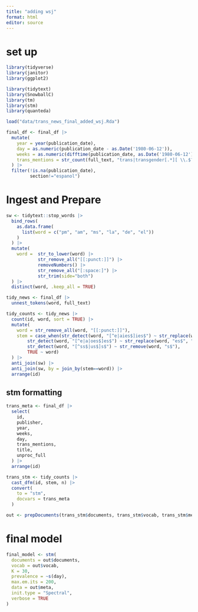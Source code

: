 ```yaml
---
title: "adding wsj"
format: html
editor: source
---
```

# set up
```r
library(tidyverse)
library(janitor)
library(ggplot2)

library(tidytext)
library(SnowballC)
library(tm)
library(stm)
library(quanteda)

```

```r
load("data/trans_news_final_added_wsj.Rda")
```


```r
final_df <- final_df |>
  mutate(
    year = year(publication_date),
    day = as.numeric(publication_date - as.Date('1980-06-12')),
    weeks = as.numeric(difftime(publication_date, as.Date('1980-06-12'), units = "weeks")),
    trans_mentions = str_count(full_text, "trans|transgender[.*][ \\.$?!]|transexual|tranny|transvestite")
  ) |>
  filter(!is.na(publication_date),
         section!="espanol")
```


# Ingest and Prepare
```r
sw <- tidytext::stop_words |>
  bind_rows(
    as.data.frame(
      list(word = c("pm", "am", "ms", "la", "de", "el"))
    )
  ) |>
  mutate(
    word =  str_to_lower(word) |>
            str_remove_all("[[:punct:]]") |>
            removeNumbers() |>
            str_remove_all("[:space:]") |>
            str_trim(side="both")
  ) |>
  distinct(word, .keep_all = TRUE)
```

```r
tidy_news <- final_df |>
  unnest_tokens(word, full_text)

```

```r
tidy_counts <- tidy_news |>
  count(id, word, sort = TRUE) |>
  mutate(
    word = str_remove_all(word, "[[:punct:]]"),
    stem = case_when(str_detect(word, "[^e|aies$]ies$") ~ str_replace(word, "ies$", "y"),
        str_detect(word, "[^e|a|oes$]es$") ~ str_replace(word, "es$", "e"),
        str_detect(word, "[^ss$|us$]s$") ~ str_remove(word, "s$"),
        TRUE ~ word)
  ) |>
  anti_join(sw) |>
  anti_join(sw, by = join_by(stem==word)) |>
  arrange(id)
```

## stm formatting
```r

trans_meta <- final_df |>
  select(
    id,
    publisher,
    year,
    weeks,
    day,
    trans_mentions,
    title,
    unproc_full
  ) |>
  arrange(id)

trans_stm <- tidy_counts |>
  cast_dfm(id, stem, n) |>
  convert(
    to = "stm",
    docvars = trans_meta
  )

```

```r
out <- prepDocuments(trans_stm$documents, trans_stm$vocab, trans_stm$meta, lower.thresh = 5)
```

# final model
```r
final_model <- stm(
  documents = out$documents,
  vocab = out$vocab,
  K = 30,
  prevalence = ~s(day),
  max.em.its = 200,
  data = out$meta,
  init.type = "Spectral",
  verbose = TRUE
)
```